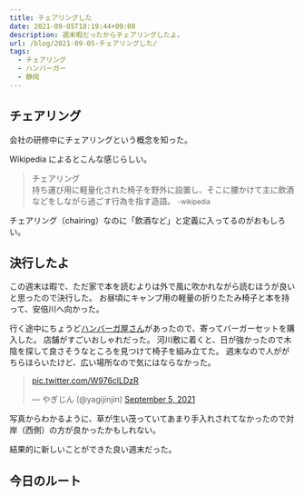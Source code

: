 ```yaml
---
title: チェアリングした
date: 2021-09-05T18:19:44+09:00
description: 週末暇だったからチェアリングしたよ。
url: /blog/2021-09-05-チェアリングした/
tags:
  - チェアリング
  - ハンバーガー
  - 静岡
---
```


## チェアリング

会社の研修中にチェアリングという概念を知った。

Wikipedia によるとこんな感じらしい。

> チェアリング  
> 持ち運び用に軽量化された椅子を野外に設置し、そこに腰かけて主に飲酒などをしながら過ごす行為を指す造語。<small>　-wikipedia</small>

チェアリング（chairing）なのに「飲酒など」と定義に入ってるのがおもしろい。

## 決行したよ

この週末は暇で、ただ家で本を読むよりは外で風に吹かれながら読むほうが良いと思ったので決行した。
お昼頃にキャンプ用の軽量の折りたたみ椅子と本を持って、安倍川へ向かった。

行く途中にちょうど[ハンバーガ屋さん](https://www.instagram.com/cherrybeansgarden/)があったので、寄ってバーガーセットを購入した。
店舗がすごいおしゃれだった。
河川敷に着くと、日が強かったので木陰を探して良さそうなところを見つけて椅子を組み立てた。
週末なので人ががちらほらいたけど、広い場所なので気にはならなかった。

<Twitter>
  <blockquote class="twitter-tweet">
    <p lang="und" dir="ltr">
      <a href="https://t.co/W976clLDzR">pic.twitter.com/W976clLDzR</a>
    </p>
    &mdash; やぎじん (@yagijinjin) <a href="https://twitter.com/yagijinjin/status/1434377889835741186?ref_src=twsrc%5Etfw">September 5, 2021</a>
  </blockquote>
</Twitter>

写真からわかるように、草が生い茂っていてあまり手入れされてなかったので対岸（西側）の方が良かったかもしれない。

結果的に新しいことができた良い週末だった。

## 今日のルート

<GoogleMap url="https://www.google.com/maps/embed?pb=!1m28!1m12!1m3!1d6538.152271981185!2d138.35938352584836!3d34.97975761219463!2m3!1f0!2f0!3f0!3m2!1i1024!2i768!4f13.1!4m13!3e2!4m5!1s0x601a4b70200a1a57%3A0x59a3ce1beb446e86!2z44OB44Kn44Oq44O844OT44O844Oz44K644Ks44O844OH44Oz!3m2!1d34.977881599999996!2d138.3666038!4m5!1s0x601a4a3504f97029%3A0x6463af994161e9da!2z5p-z55S65a6J5YCN5bed57eR5Zyw!3m2!1d34.980851!2d138.360918!5e0!3m2!1sja!2sjp!4v1630834243773!5m2!1sja!2sjp" />

##
